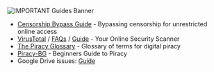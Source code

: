 ![IMPORTANT Guides Banner](https://b.l3n.co/i/YjM4io.webp)

* [Censorship Bypass Guide](https://2305878273.7844380499.cfd/) - Bypassing censorship for unrestricted online access
* [VirusTotal](https://www.virustotal.com/gui/) / [FAQs](https://rentry.co/piracy-faq-virustotal) / [Guide](https://rentry.co/VTGuide) - Your Online Security Scanner
* [The Piracy Glossary](https://rentry.co/The-Piracy-Glossary) - Glossary of terms for digital piracy
* [Piracy-BG](https://rentry.co/Piracy-BG) - Beginners Guide to Piracy
* Google Drive issues: [Guide](https://rentry.org/google_drive)
